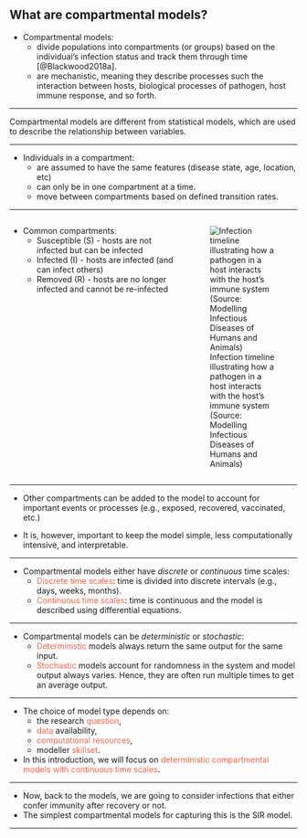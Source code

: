 ## What are compartmental models?

-   Compartmental models:
    -   divide populations into compartments (or groups) based on the individual's infection status and track them through time [@Blackwood2018a].
    -   are mechanistic, meaning they describe processes such the interaction between hosts, biological processes of pathogen, host immune response, and so forth.

------------------------------------------------------------------------

Compartmental models are different from statistical models, which are used to describe the relationship between variables.

------------------------------------------------------------------------

-   Individuals in a compartment:
    -   are assumed to have the same features (disease state, age, location, etc)
    -   can only be in one compartment at a time.
    -   move between compartments based on defined transition rates.

------------------------------------------------------------------------

::::: columns
::: {.column width="60%"}
-   Common compartments:
    -   Susceptible (S) - hosts are not infected but can be infected
    -   Infected (I) - hosts are infected (and can infect others)
    -   Removed (R) - hosts are no longer infected and cannot be re-infected
:::

::: {.column width="40%"}
![Infection timeline illustrating how a pathogen in a host interacts with the host's immune system (Source: Modelling Infectious Diseases of Humans and Animals)](images/infection_timeline.png)
:::
:::::

------------------------------------------------------------------------

-   Other compartments can be added to the model to account for important events or processes (e.g., exposed, recovered, vaccinated, etc.)

-   It is, however, important to keep the model simple, less computationally intensive, and interpretable.

------------------------------------------------------------------------

-   Compartmental models either have *discrete* or *continuous* time scales:
    -   [Discrete time scales]{style="color:tomato;"}: time is divided into discrete intervals (e.g., days, weeks, months).
    -   [Continuous time scales]{style="color:tomato;"}: time is continuous and the model is described using differential equations.

------------------------------------------------------------------------

-   Compartmental models can be *deterministic* or *stochastic*:
    -   [Deterministic]{style="color:tomato;"} models always return the same output for the same input.
    -   [Stochastic]{style="color:tomato;"} models account for randomness in the system and model output always varies. Hence, they are often run multiple times to get an average output.

------------------------------------------------------------------------

-   The choice of model type depends on:
    -   the research [question]{style="color:tomato"},
    -   [data]{style="color:tomato"} availability,
    -   [computational resources]{style="color:tomato"},
    -   modeller [skillset]{style="color:tomato"}.
-   In this introduction, we will focus on [deterministic compartmental models with continuous time scales]{style="color:tomato;"}.

------------------------------------------------------------------------

-   Now, back to the models, we are going to consider infections that either confer immunity after recovery or not.
-   The simplest compartmental models for capturing this is the SIR model.

------------------------------------------------------------------------